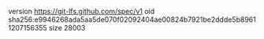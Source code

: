 version https://git-lfs.github.com/spec/v1
oid sha256:e9946268ada5aa5de070f02092404ae00824b7921be2ddde5b89611207156355
size 28003
